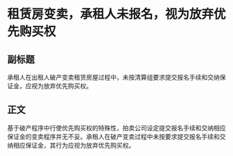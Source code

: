 # 租赁房变卖，承租人未报名，视为放弃优先购买权
## 副标题
承租人在出租人破产变卖租赁房屋过程中，未按清算组要求提交报名手续和交纳保证金，应视为放弃优先购买权。
## 正文
基于破产程序中行使优先购买权的特殊性，拍卖公司设定提交报名手续和交纳相应保证金的变卖程序并无不妥。承租人在破产变卖过程中未按要求提交报名手续和交纳相应保证金，其行为应视为放弃优先购买权。